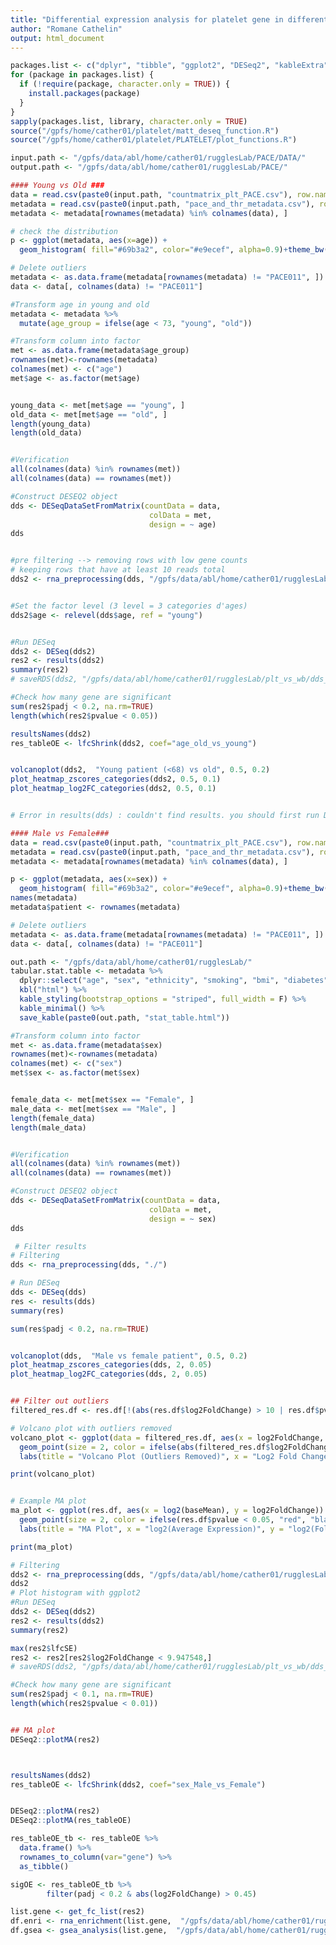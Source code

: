 ```yaml
---
title: "Differential expression analysis for platelet gene in different cohort"
author: "Romane Cathelin"
output: html_document
---
```



```r
packages.list <- c("dplyr", "tibble", "ggplot2", "DESeq2", "kableExtra", "viridis")
for (package in packages.list) {
  if (!require(package, character.only = TRUE)) {
    install.packages(package)
  }
}
sapply(packages.list, library, character.only = TRUE)
source("/gpfs/home/cather01/platelet/matt_deseq_function.R")
source("/gpfs/home/cather01/platelet/PLATELET/plot_functions.R")

```

```r
input.path <- "/gpfs/data/abl/home/cather01/rugglesLab/PACE/DATA/"
output.path <- "/gpfs/data/abl/home/cather01/rugglesLab/PACE/"
```

```r
#### Young vs Old ###
data = read.csv(paste0(input.path, "countmatrix_plt_PACE.csv"), row.names = 1)
metadata = read.csv(paste0(input.path, "pace_and_thr_metadata.csv"), row.names = 1)
metadata <- metadata[rownames(metadata) %in% colnames(data), ]

# check the distribution 
p <- ggplot(metadata, aes(x=age)) + 
  geom_histogram( fill="#69b3a2", color="#e9ecef", alpha=0.9)+theme_bw()+ scale_x_continuous(breaks = seq(0, 100, 5))

# Delete outliers 
metadata <- as.data.frame(metadata[rownames(metadata) != "PACE011", ])
data <- data[, colnames(data) != "PACE011"]

#Transform age in young and old
metadata <- metadata %>%
  mutate(age_group = ifelse(age < 73, "young", "old"))

#Transform column into factor
met <- as.data.frame(metadata$age_group)
rownames(met)<-rownames(metadata)
colnames(met) <- c("age")
met$age <- as.factor(met$age)


young_data <- met[met$age == "young", ]
old_data <- met[met$age == "old", ]
length(young_data)
length(old_data)


#Verification
all(colnames(data) %in% rownames(met))
all(colnames(data) == rownames(met))

#Construct DESEQ2 object
dds <- DESeqDataSetFromMatrix(countData = data, 
                               colData = met,
                               design = ~ age)
dds


#pre filtering --> removing rows with low gene counts
# keeping rows that have at least 10 reads total
dds2 <- rna_preprocessing(dds, "/gpfs/data/abl/home/cather01/rugglesLab/PACE/plt_deseq_preprocess")


#Set the factor level (3 level = 3 categories d'ages)
dds2$age <- relevel(dds$age, ref = "young")


#Run DESeq
dds2 <- DESeq(dds2)
res2 <- results(dds2)
summary(res2)
# saveRDS(dds2, "/gpfs/data/abl/home/cather01/rugglesLab/plt_vs_wb/dds_plt.rds")

#Check how many gene are significant
sum(res2$padj < 0.2, na.rm=TRUE)
length(which(res2$pvalue < 0.05))

```




```r

resultsNames(dds2)
res_tableOE <- lfcShrink(dds2, coef="age_old_vs_young")


volcanoplot(dds2,  "Young patient (<68) vs old", 0.5, 0.2)
plot_heatmap_zscores_categories(dds2, 0.5, 0.1)
plot_heatmap_log2FC_categories(dds2, 0.5, 0.1)


# Error in results(dds) : couldn't find results. you should first run DESeq()
```




```r
#### Male vs Female###
data = read.csv(paste0(input.path, "countmatrix_plt_PACE.csv"), row.names = 1)
metadata = read.csv(paste0(input.path, "pace_and_thr_metadata.csv"), row.names = 1)
metadata <- metadata[rownames(metadata) %in% colnames(data), ]

p <- ggplot(metadata, aes(x=sex)) + 
  geom_histogram( fill="#69b3a2", color="#e9ecef", alpha=0.9)+theme_bw()+ scale_x_continuous(breaks = seq(0, 100, 5))
names(metadata)
metadata$patient <- rownames(metadata)

# Delete outliers 
metadata <- as.data.frame(metadata[rownames(metadata) != "PACE011", ])
data <- data[, colnames(data) != "PACE011"]

out.path <- "/gpfs/data/abl/home/cather01/rugglesLab/"
tabular.stat.table <- metadata %>%
  dplyr::select("age", "sex", "ethnicity", "smoking", "bmi", "diabetes","CAD","hypertension", "hyperlipidemia") %>%
  kbl("html") %>%
  kable_styling(bootstrap_options = "striped", full_width = F) %>%
  kable_minimal() %>%
  save_kable(paste0(out.path, "stat_table.html"))

#Transform column into factor
met <- as.data.frame(metadata$sex)
rownames(met)<-rownames(metadata)
colnames(met) <- c("sex")
met$sex <- as.factor(met$sex)


female_data <- met[met$sex == "Female", ]
male_data <- met[met$sex == "Male", ]
length(female_data)
length(male_data)


#Verification
all(colnames(data) %in% rownames(met))
all(colnames(data) == rownames(met))

#Construct DESEQ2 object
dds <- DESeqDataSetFromMatrix(countData = data, 
                               colData = met,
                               design = ~ sex)
dds

 # Filter results
# Filtering 
dds <- rna_preprocessing(dds, "./")

# Run DESeq
dds <- DESeq(dds)
res <- results(dds)
summary(res)

sum(res$padj < 0.2, na.rm=TRUE)


volcanoplot(dds,  "Male vs female patient", 0.5, 0.2)
plot_heatmap_zscores_categories(dds, 2, 0.05)
plot_heatmap_log2FC_categories(dds, 2, 0.05)


## Filter out outliers
filtered_res.df <- res.df[!(abs(res.df$log2FoldChange) > 10 | res.df$pvalue > 1e-10), ]

# Volcano plot with outliers removed
volcano_plot <- ggplot(data = filtered_res.df, aes(x = log2FoldChange, y = -log10(pvalue))) +
  geom_point(size = 2, color = ifelse(abs(filtered_res.df$log2FoldChange) > 2 & filtered_res.df$pvalue < 0.05, "red", "black")) +
  labs(title = "Volcano Plot (Outliers Removed)", x = "Log2 Fold Change", y = "-log10(p-value)")

print(volcano_plot)


# Example MA plot
ma_plot <- ggplot(res.df, aes(x = log2(baseMean), y = log2FoldChange)) +
  geom_point(size = 2, color = ifelse(res.df$pvalue < 0.05, "red", "black")) +
  labs(title = "MA Plot", x = "log2(Average Expression)", y = "log2(Fold Change)")

print(ma_plot)


```
```r


# Filtering 
dds2 <- rna_preprocessing(dds, "/gpfs/data/abl/home/cather01/rugglesLab/PACE/plt_deseq_preprocess")
dds2
# Plot histogram with ggplot2
#Run DESeq
dds2 <- DESeq(dds2)
res2 <- results(dds2)
summary(res2)

max(res2$lfcSE)
res2 <- res2[res2$log2FoldChange < 9.947548,]
# saveRDS(dds2, "/gpfs/data/abl/home/cather01/rugglesLab/plt_vs_wb/dds_plt.rds")

#Check how many gene are significant
sum(res2$padj < 0.1, na.rm=TRUE)
length(which(res2$pvalue < 0.01))


## MA plot 
DESeq2::plotMA(res2)



resultsNames(dds2)
res_tableOE <- lfcShrink(dds2, coef="sex_Male_vs_Female")


DESeq2::plotMA(res2)
DESeq2::plotMA(res_tableOE)

res_tableOE_tb <- res_tableOE %>%
  data.frame() %>%
  rownames_to_column(var="gene") %>% 
  as_tibble()

sigOE <- res_tableOE_tb %>%
        filter(padj < 0.2 & abs(log2FoldChange) > 0.45)

list.gene <- get_fc_list(res2)
df.enri <- rna_enrichment(list.gene,  "/gpfs/data/abl/home/cather01/rugglesLab/PACE/enrich")
df.gsea <- gsea_analysis(list.gene,  "/gpfs/data/abl/home/cather01/rugglesLab/PACE/gsea_analysis")
```

